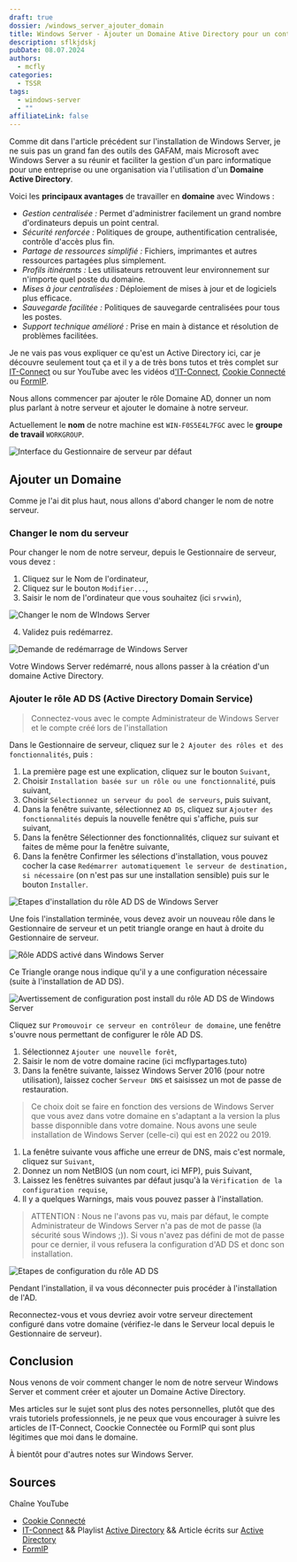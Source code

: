 ```yaml
---
draft: true
dossier: /windows_server_ajouter_domain
title: Windows Server - Ajouter un Domaine Ative Directory pour un controle centralisé
description: sflkjdskj
pubDate: 08.07.2024
authors:
  - mcfly
categories:
  - TSSR
tags:
  - windows-server
  - ""
affiliateLink: false
---
```

Comme dit dans l'article précédent sur l'installation de Windows Server, je ne suis pas un grand fan des outils des GAFAM, mais Microsoft avec Windows Server a su réunir et faciliter la gestion d'un parc informatique pour une entreprise ou une organisation via l'utilisation d'un **Domaine Active Directory**.

Voici les **principaux avantages** de travailler en **domaine** avec Windows :

* *Gestion centralisée :* Permet d'administrer facilement un grand nombre d'ordinateurs depuis un point central.
* *Sécurité renforcée :* Politiques de groupe, authentification centralisée, contrôle d'accès plus fin.
* *Partage de ressources simplifié :* Fichiers, imprimantes et autres ressources partagées plus simplement.
* *Profils itinérants :* Les utilisateurs retrouvent leur environnement sur n'importe quel poste du domaine.
* *Mises à jour centralisées :* Déploiement de mises à jour et de logiciels plus efficace.
* *Sauvegarde facilitée :* Politiques de sauvegarde centralisées pour tous les postes.
* *Support technique amélioré :* Prise en main à distance et résolution de problèmes facilitées.

Je ne vais pas vous expliquer ce qu'est un Active Directory ici, car je découvre seulement tout ça et il y a de très bons tutos et très complet sur [IT-Connect](https://www.it-connect.fr/cours/notions-de-base-de-lactive-directory/) ou sur YouTube avec les vidéos d['IT-Connect](https://www.youtube.com/watch?v=fzZzpLD9EJM&list=PLSuzYIVSEUT4VSB0m0NdiML2V0PDWQyAN), [Cookie Connecté](https://www.youtube.com/watch?v=nhW-0qZzjy4) ou [FormIP](https://www.youtube.com/watch?v=AOv9wBPsu2s).

Nous allons commencer par ajouter le rôle Domaine AD, donner un nom plus parlant à notre serveur et ajouter le domaine à notre serveur. 

Actuellement le **nom** de notre machine est `WIN-F0S5E4L7FGC` avec le **groupe de travail** `WORKGROUP`.

![Interface du Gestionnaire de serveur par défaut](.img/gestionnaire_serveur_defaut.png "Interface du Gestionnaire de serveur par défaut")

## Ajouter un Domaine

Comme je l'ai dit plus haut, nous allons d'abord changer le nom de notre serveur.

### Changer le nom du serveur

Pour changer le nom de notre serveur, depuis le Gestionnaire de serveur, vous devez :

1. Cliquez sur le Nom de l'ordinateur,
2. Cliquez sur le bouton `Modifier...`,
3. Saisir le nom de l'ordinateur que vous souhaitez (ici `srvwin`),

![Changer le nom de WIndows Server](.img/gestionnaire_serveur_changer_nome.png "Changer le nom de Windows Server")

4. Validez puis redémarrez.

![Demande de redémarrage de Windows Server](.img/gestionnaire_serveur_changer_nom_redemarrer.png "Demande de redémarrage de Windows Server")

Votre Windows Server redémarré, nous allons passer à la création d'un domaine Active Directory.

### Ajouter le rôle AD DS (Active Directory Domain Service)

> Connectez-vous avec le compte Administrateur de Windows Server et le compte créé lors de l'installation

Dans le Gestionnaire de serveur, cliquez sur le `2 Ajouter des rôles et des fonctionnalités`, puis :

1. La première page est une explication, cliquez sur le bouton `Suivant`,
2. Choisir `Installation basée sur un rôle ou une fonctionnalité`, puis suivant,
3. Choisir `Sélectionnez un serveur du pool de serveurs`, puis suivant,
4. Dans la fenêtre suivante, sélectionnez `AD DS`, cliquez sur `Ajouter des fonctionnalités` depuis la nouvelle fenêtre qui s'affiche, puis sur suivant,
5. Dans la fenêtre Sélectionner des fonctionnalités, cliquez sur suivant et faites de même pour la fenêtre suivante,
6. Dans la fenêtre Confirmer les sélections d'installation, vous pouvez cocher la case `Redémarrer automatiquement le serveur de destination, si nécessaire` (on n'est pas sur une installation sensible) puis sur le bouton  `Installer`.

![Etapes d'installation du rôle AD DS de Windows Server](.img/windows_server_installation_role_adds.png "Etapes d'installation du rôle AD DS de Windows Server")

Une fois l'installation terminée, vous devez avoir un nouveau rôle dans le Gestionnaire de serveur et un petit triangle orange en haut à droite du Gestionnaire de serveur.

![Rôle ADDS activé dans Windows Server](.img/windows_server_gestionnaire_serveur_adds_active.png "Rôle ADDS activé dans Windows Server")

Ce Triangle orange nous indique qu'il y a une configuration nécessaire (suite à l'installation de AD DS).

![Avertissement de configuration post install du rôle AD DS de Windows Server](.img/windows_server_adds_warning.png "Avertissement de configuration post install du rôle AD DS de Windows Server")

Cliquez sur `Promouvoir ce serveur en contrôleur de domaine`, une fenêtre s'ouvre nous permettant de configurer le rôle AD DS.

1. Sélectionnez `Ajouter une nouvelle forêt`,
2. Saisir le nom de votre domaine racine (ici mcflypartages.tuto)
3. Dans la fenêtre suivante, laissez Windows Server 2016 (pour notre utilisation), laissez cocher `Serveur DNS` et saisissez un mot de passe de restauration.

> Ce choix doit se faire en fonction des versions de Windows Server que vous avez dans votre domaine en s'adaptant a la version la plus basse disponnible dans votre domaine. Nous avons une seule installation de Windows Server (celle-ci) qui est en 2022 ou 2019.



1. La fenêtre suivante vous affiche une erreur de DNS, mais c'est normale, cliquez sur `Suivant`,
2. Donnez un nom NetBIOS (un nom court, ici MFP), puis Suivant,
3. Laissez les fenêtres suivantes par défaut jusqu'à la `Vérification de la configuration requise`,
4. Il y a quelques Warnings, mais vous pouvez passer à l'installation.

> ATTENTION : Nous ne l'avons pas vu, mais par défaut, le compte Administrateur de Windows Server n'a pas de mot de passe (la sécurité sous Windows ;)). Si vous n'avez pas défini de mot de passe pour ce dernier, il vous refusera la configuration d'AD DS et donc son installation.

![Etapes de configuration du rôle AD DS](.img/adds_configuration.png "Etapes de configuration du rôle AD DS")

Pendant l'installation, il va vous déconnecter puis procéder à l'installation de l'AD.

Reconnectez-vous et vous devriez avoir votre serveur directement configuré dans votre domaine (vérifiez-le dans le Serveur local depuis le Gestionnaire de serveur).



## Conclusion

Nous venons de voir comment changer le nom de notre serveur Windows Server et comment créer et ajouter un Domaine Active Directory.

Mes articles sur le sujet sont plus des notes personnelles, plutôt que des vrais tutoriels professionnels, je ne peux que vous encourager à suivre les articles de IT-Connect, Coockie Connectée ou FormIP qui sont plus légitimes que moi dans le domaine.



À bientôt pour d'autres notes sur Windows Server.



## Sources

Chaîne YouTube

* [Cookie Connecté](https://www.youtube.com/c/Cookieconnect%C3%A9)
* [IT-Connect](https://www.youtube.com/@IT-Connect) && Playlist [Active Directory](https://www.youtube.com/watch?v=K8j4LuOG8X0&list=PLSuzYIVSEUT5ZXGVVP8LBw2B7GS2uaNhJ) && Article écrits sur [Active Directory](https://www.it-connect.fr/tag/active-directory/)
* [FormIP](https://www.youtube.com/@Formip)
